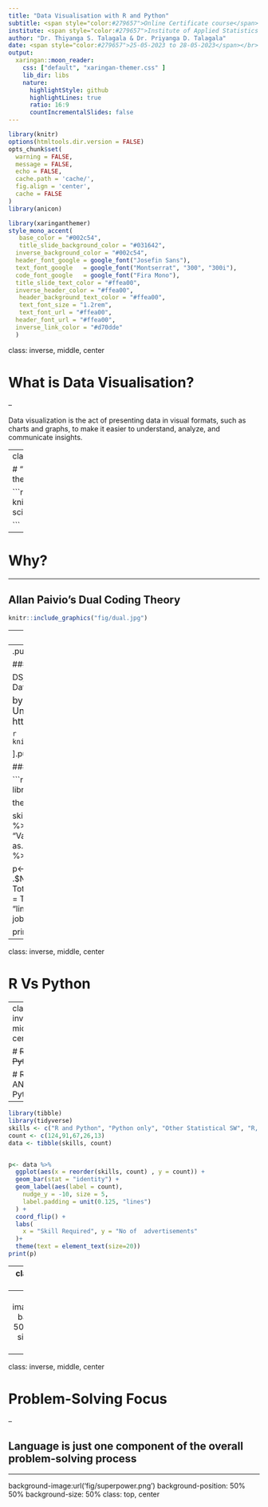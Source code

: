 ---
title: "Data Visualisation with R and Python"
subtitle: <span style="color:#279657">Online Certificate course</span>
institute: <span style="color:#279657">Institute of Applied Statistics Sri Lanka (IASSL)</span>
author: "Dr. Thiyanga S. Talagala & Dr. Priyanga D. Talagala"
date: <span style="color:#279657">25-05-2023 to 28-05-2023</span></br> </br> <span style="color:#8dcefc"> Workshop Materials available at </br> hellormd.netlify.app </span>`r anicon::faa("globe", animate="ring", size =2, speed = "fast", colour = "white")`
output:
  xaringan::moon_reader:
    css: ["default", "xaringan-themer.css" ]
    lib_dir: libs
    nature:
      highlightStyle: github
      highlightLines: true
      ratio: 16:9
      countIncrementalSlides: false
---

```{r setup, include=FALSE}
library(knitr)
options(htmltools.dir.version = FALSE)
opts_chunk$set(
  warning = FALSE,
  message = FALSE,
  echo = FALSE,
  cache.path = 'cache/',
  fig.align = 'center',
  cache = FALSE
)
library(anicon)

```
```{r xaringan-themer, include=FALSE, warning=FALSE}
library(xaringanthemer)
style_mono_accent(
   base_color = "#002c54",
   title_slide_background_color = "#031642",
  inverse_background_color = "#002c54",
  header_font_google = google_font("Josefin Sans"),
  text_font_google   = google_font("Montserrat", "300", "300i"),
  code_font_google   = google_font("Fira Mono"),
  title_slide_text_color = "#ffea00",
  inverse_header_color = "#ffea00",
   header_background_text_color = "#ffea00",
   text_font_size = "1.2rem",
   text_font_url = "#ffea00",
  header_font_url = "#ffea00",
  inverse_link_color = "#d70dde"
  )
```



class: inverse, middle, center

# What is Data Visualisation?

--

Data visualization is the act of presenting data in visual formats, such as charts and graphs, to make it easier to understand, analyze, and communicate insights.

---
class: inverse, middle, center

# "Data visualization should be the first step in any analysis"

```{r   out.width = "80%", echo = FALSE, fig.cap=''}
knitr::include_graphics("fig/data-science.png")

```

--

# Why?

---

## Allan Paivio's Dual Coding Theory

```{r   out.width = "70%", echo = FALSE, fig.cap=''}
knitr::include_graphics("fig/dual.jpg")

```


---
class: inverse, middle, center

# Why learn  both R and Python?

```{r   out.width = "50%", echo = FALSE, fig.cap=''}
knitr::include_graphics("fig/rpython.png")

```
---
.pull-left[

#### `DSjobtracker` R Package (on CRAN, 2020)

DSjobtracker: What Skills and Qualifications are Required for Data Science Related Jobs?

<font size="4">by Statistical Consultancy Service, <br/>
University of Sri Jayewardenepura, 2020
https://thiyangt.github.io/DSjobtracker/
 </font>

```{r   out.width = "50%", echo = FALSE}
knitr::include_graphics("fig/DSjobtrackerhexsticker.png")
```

].pull-right[

#### Top twenty skills required for data science jobs

```{r out.width = "100%"}
library(DSjobtracker)
library(tidyr)
library(magrittr)
library(dplyr)
library(ggplot2)
library(viridis)
library(forcats)

theme_set(theme_minimal())

skills_long <- DStidy %>%
  select(c(R:Bahasa_Malaysia)) %>%
  pivot_longer(c(R:Bahasa_Malaysia), values_to = "Value", names_to = "Name") %>%
  mutate(Value = as.numeric(levels(Value))[Value]) %>%
  group_by(Name) %>%
  summarize(Total = sum(Value)) %>%
  arrange(Total)

p<- skills_long %>%
  mutate(Name = factor(Name, levels = .$Name)) %>%
  top_n(20) %>%
  ggplot(aes(x = Name, y = Total)) +
  geom_bar(stat = "identity") +
  geom_label(aes(label = Total),
    nudge_y = -10, size = 5,
    label.padding = unit(0.125, "lines")
  ) +
  coord_flip() +
  labs(
    x = "Skill Required", y = "No of job vacancies"
  )+
  theme(text = element_text(size=20))

print (p)
```
]
<!--Both of these datasets contain information about job vacancies related to data science-->
---


class: inverse, middle, center

# R Vs Python 

---
class: inverse, middle, center


# ~~R Vs Python~~

# R AND Python 
--

```{r out.width = "40%"}
library(tibble)
library(tidyverse)
skills <- c("R and Python", "Python only", "Other Statistical SW", "R, SAS & Python only", "SAS only" )
count <- c(124,91,67,26,13)
data <- tibble(skills, count)


p<- data %>%
  ggplot(aes(x = reorder(skills, count) , y = count)) +
  geom_bar(stat = "identity") +
  geom_label(aes(label = count),
    nudge_y = -10, size = 5,
    label.padding = unit(0.125, "lines")
  ) +
  coord_flip() +
  labs(
    x = "Skill Required", y = "No of  advertisements"
  )+
  theme(text = element_text(size=20))
print(p)
```
---
class: inverse, middle, center


# ~~R Vs Python~~

# R AND Python 

<!--`r anicon::faa("bell", animate="ring", size =1.5, speed = "fast")`
-->


```{r   out.width = "15%", echo = FALSE, fig.cap=''}
knitr::include_graphics("fig/Rlogo.png")

```

 +
```{r   out.width = "20%", echo = FALSE, fig.cap=''}
knitr::include_graphics("fig/python.png")

```



---
background-image:url('fig/posit.png')
background-position: 50% 50%
background-size: 100%
class: top, center, inverse

---

class: inverse, middle, center

# Problem-Solving Focus

--

## Language is just one component of the overall problem-solving process

---

background-image:url('fig/superpower.png')
background-position: 50% 50%
background-size: 50%
class: top, center